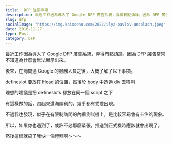 ```yaml
---
title:  DFP 注意事項
description: 最近工作因為導入了 Google DFP 廣告系統，弄得有點煩躁。因為 DFP 廣告常常不知道為什麼會無法顯示出來。
slug: dfp
socialImage: "https://img.kaixsean.com/2022/ilya-pavlov-unsplash.jpeg"
date: 2016-11-27
type: Post
category: DFP
---
```


最近工作因為導入了 Google DFP 廣告系統，弄得有點煩躁。因為 DFP 廣告常常不知道為什麼會無法顯示出來。

後來，在詢問過 Google 的服務人員之後，大概了解了以下事項。

defineslot 要放在 Head 的位置，然後於 body 中透過 div 去呼叫

理想的建議是把 defineslots 都放在同一個 script 之下

有這樣做的話，跑起來還滿順利的，幾乎都有乖乖出現。

不過我也發現，似乎在有限制訪問的內網測試機上，是比較容易會有卡住的現象。

所以，如果你也遇到了，或許不必那麼緊張，推送到正式機時應該就會出現了。

然後這樣就搞了我快一個禮拜啊～～～
